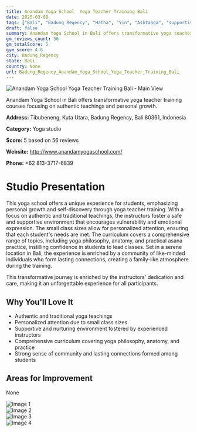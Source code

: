 ```yaml
---
title: Anandam Yoga School  Yoga Teacher Training Bali
date: 2025-03-08
tags: ["Bali", "Badung Regency", "Hatha", "Yin", "Ashtanga", "supportive environment", "small classes", "Badung Regency"]  
draft: false
summary: Anandam Yoga School in Bali offers transformative yoga teacher training courses focusing on authentic teachings and personal growth.
gm_reviews_count: 56
gm_totalScore: 5
gym_score: 4.6
city: Badung_Regency
state: Bali
country: None
url: Badung_Regency_Anandam_Yoga_School_Yoga_Teacher_Training_Bali
---
```


<div className="aspect-[16/9] relative my-8">
  <img 
    src="https://lh5.googleusercontent.com/p/AF1QipOW_1sIBZKZG8i-SqEOK7FM6X5hzNe3fmvycVuq=w1920-h1080-k-no"
    alt="Anandam Yoga School  Yoga Teacher Training Bali - Main View"
    className="object-cover absolute inset-0 w-full h-full rounded-lg"
  />
</div>

Anandam Yoga School in Bali offers transformative yoga teacher training courses focusing on authentic teachings and personal growth.

**Address:** Tibubeneng, Kuta Utara, Badung Regency, Bali 80361, Indonesia

**Category:** Yoga studio

**Score:** 5 based on 56 reviews

**Website:** http://www.anandamyogaschool.com/

**Phone:** +62 813-3717-6839

# Studio Presentation

This yoga school offers a unique experience for students, emphasizing personal growth and self-discovery through yoga teacher training. With a focus on authentic and traditional teachings, the instructors foster a safe and supportive environment that encourages vulnerability and emotional expression. The small class sizes allow for personalized attention, ensuring that each student's needs are met. The curriculum covers a comprehensive range of topics, including yoga philosophy, anatomy, and practical asana practice, instilling confidence in students to lead classes. Set in a serene location in Bali, the experience is enriched by a community of like-minded individuals who form lasting connections, creating a family-like atmosphere during the training.

This transformative journey is enriched by the instructors' dedication and care, making it an unforgettable experience for all participants.

## Why You'll Love It

- Authentic and traditional yoga teachings
- Personalized attention due to small class sizes
- Supportive and nurturing environment fostered by experienced instructors
- Comprehensive curriculum covering yoga philosophy, anatomy, and practice
- Strong sense of community and lasting connections formed among students

## Areas for Improvement

None

<div className="grid grid-cols-1 xl:grid-cols-2 gap-4 my-8">
<div className="aspect-[4/3] relative"><img src="https://lh5.googleusercontent.com/p/AF1QipMMBeLZOxSTUiZHEdqEdIvAGAo3F8b6vDlkeyMz=w1920-h1080-k-no" alt="Image 1" className="object-cover absolute inset-0 w-full h-full rounded-lg" /></div>
<div className="aspect-[4/3] relative"><img src="https://lh5.googleusercontent.com/p/AF1QipNw0_1E1bYApGrvDabLiDAfpzde6gAvMjotNssi=w1920-h1080-k-no" alt="Image 2" className="object-cover absolute inset-0 w-full h-full rounded-lg" /></div>
<div className="aspect-[4/3] relative"><img src="https://lh5.googleusercontent.com/p/AF1QipPyUcOP6u6E-FeiUZo6CxasZMoH8s6OXaMebcem=w1920-h1080-k-no" alt="Image 3" className="object-cover absolute inset-0 w-full h-full rounded-lg" /></div>
<div className="aspect-[4/3] relative"><img src="https://lh5.googleusercontent.com/p/AF1QipMRcOY4bq8jtrU__x-WwX4kNMnY6b36iqrjNUyC=w1920-h1080-k-no" alt="Image 4" className="object-cover absolute inset-0 w-full h-full rounded-lg" /></div>
</div>